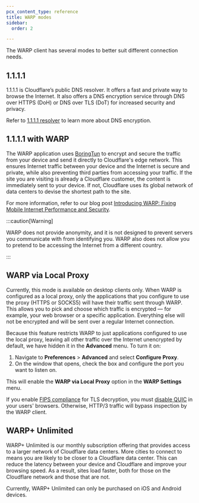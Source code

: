 ```yaml
---
pcx_content_type: reference
title: WARP modes
sidebar:
  order: 2

---
```


The WARP client has several modes to better suit different connection needs.

## 1.1.1.1

1.1.1.1 is Cloudflare’s public DNS resolver. It offers a fast and private way to browse the Internet. It also offers a DNS encryption service through DNS over HTTPS (DoH) or DNS over TLS (DoT) for increased security and privacy.

Refer to [1.1.1.1 resolver](/1.1.1.1/encryption/) to learn more about DNS encryption.

## 1.1.1.1 with WARP

The WARP application uses [BoringTun](https://blog.cloudflare.com/boringtun-userspace-wireguard-rust/) to encrypt and secure the traffic from your device and send it directly to Cloudflare's edge network. This ensures Internet traffic between your device and the Internet is secure and private, while also preventing third parties from accessing your traffic. If the site you are visiting is already a Cloudflare customer, the content is immediately sent to your device. If not, Cloudflare uses its global network of data centers to devise the shortest path to the site.

For more information, refer to our blog post [Introducing WARP: Fixing Mobile Internet Performance and Security](https://blog.cloudflare.com/1111-warp-better-vpn/).

:::caution[Warning]


WARP does not provide anonymity, and it is not designed to prevent servers you communicate with from identifying you. WARP also does not allow you to pretend to be accessing the Internet from a different country.


:::

## WARP via Local Proxy

Currently, this mode is available on desktop clients only. When WARP is configured as a local proxy, only the applications that you configure to use the proxy (HTTPS or SOCKS5) will have their traffic sent through WARP. This allows you to pick and choose which traffic is encrypted — for example, your web browser or a specific application. Everything else will not be encrypted and will be sent over a regular Internet connection.

Because this feature restricts WARP to just applications configured to use the local proxy, leaving all other traffic over the Internet unencrypted by default, we have hidden it in the **Advanced** menu. To turn it on:

1. Navigate to **Preferences** > **Advanced** and select **Configure Proxy**.
2. On the window that opens, check the box and configure the port you want to listen on.

This will enable the **WARP via Local Proxy** option in the **WARP Settings** menu.

If you enable [FIPS compliance](/cloudflare-one/policies/gateway/http-policies/tls-decryption/#fips-compliance) for TLS decryption, you must [disable QUIC](/cloudflare-one/policies/gateway/http-policies/http3/#prevent-inspection-bypass) in your users' browsers. Otherwise, HTTP/3 traffic will bypass inspection by the WARP client.

## WARP+ Unlimited

WARP+ Unlimited is our monthly subscription offering that provides access to a larger network of Cloudflare data centers. More cities to connect to means you are likely to be closer to a Cloudflare data center. This can reduce the latency between your device and Cloudflare and improve your browsing speed. As a result, sites load faster, both for those on the Cloudflare network and those that are not.

Currently, WARP+ Unlimited can only be purchased on iOS and Android devices.